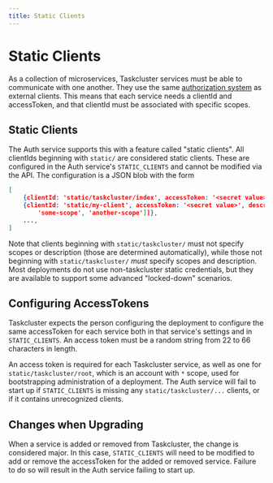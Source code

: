 ```yaml
---
title: Static Clients
---
```


# Static Clients

As a collection of microservices, Taskcluster services must be able to communicate with one another.
They use the same [authorization system](/docs/manual/design/apis/hawk) as external clients.
This means that each service needs a clientId and accessToken, and that clientId must be associated with specific scopes.

## Static Clients

The Auth service supports this with a feature called "static clients".
All clientIds beginning with `static/` are considered static clients.
These are configured in the Auth service's `STATIC_CLIENTS` and cannot be modified via the API.
The configuration is a JSON blob with the form

```json
[
    {clientId: 'static/taskcluster/index', accessToken: '<secret value>'},
    {clientId: 'static/my-client', accessToken: '<secret value>', description: 'Client for index', scopes: [
        'some-scope', 'another-scope']]},
    ...,
]
```

Note that clients beginning with `static/taskcluster/` must not specify scopes or description (those are determined automatically), while those not beginning with `static/taskcluster/` *must* specify scopes and description.
Most deployments do not use non-taskcluster static credentials, but they are available to support some advanced "locked-down" scenarios.

## Configuring AccessTokens

Taskcluster expects the person configuring the deployment to configure the same accessToken for each service both in that service's settings and in `STATIC_CLIENTS`.
An access token must be a random string from 22 to 66 characters in length.

An access token is required for each Taskcluster service, as well as one for `static/taskcluster/root`, which is an account with `*` scope, used for bootstrapping administration of a deployment.
The Auth service will fail to start up if `STATIC_CLIENTS` is missing any `static/taskcluster/...` clients, or if it contains unrecognized clients.

## Changes when Upgrading

When a service is added or removed from Taskcluster, the change is considered major.
In this case, `STATIC_CLIENTS` will need to be modified to add or remove the accessToken for the added or removed service.
Failure to do so will result in the Auth service failing to start up.
